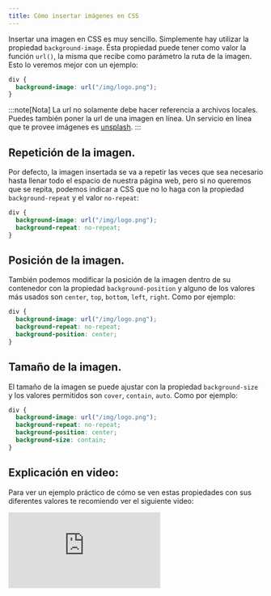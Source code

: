 ```yaml
---
title: Cómo insertar imágenes en CSS
---
```


Insertar una imagen en CSS es muy sencillo. Simplemente hay utilizar la propiedad `background-image`. Ésta propiedad puede tener como valor la función `url()`, la misma que recibe como parámetro la ruta de la imagen. Esto lo veremos mejor con un ejemplo:

```css
div {
  background-image: url("/img/logo.png");
}
```

:::note[Nota]
La url no solamente debe hacer referencia a archivos locales. Puedes también poner la url de una imagen en línea. Un servicio en línea que te provee imágenes es [unsplash](https://unsplash.com/es).
:::

## Repetición de la imagen.

Por defecto, la imagen insertada se va a repetir las veces que sea necesario hasta llenar todo el espacio de nuestra página web, pero si no queremos que se repita, podemos indicar a CSS que no lo haga con la propiedad `background-repeat` y el valor `no-repeat`:

```css
div {
  background-image: url("/img/logo.png");
  background-repeat: no-repeat;
}
```

## Posición de la imagen.

También podemos modificar la posición de la imagen dentro de su contenedor con la propiedad `background-position` y alguno de los valores más usados son `center`, `top`, `bottom`, `left`, `right`. Como por ejemplo:

```css
div {
  background-image: url("/img/logo.png");
  background-repeat: no-repeat;
  background-position: center;
}
```

## Tamaño de la imagen.

El tamaño de la imagen se puede ajustar con la propiedad `background-size` y los valores permitidos son `cover`, `contain`, `auto`. Como por ejemplo:

```css
div {
  background-image: url("/img/logo.png");
  background-repeat: no-repeat;
  background-position: center;
  background-size: contain;
}
```

## Explicación en video:

Para ver un ejemplo práctico de cómo se ven estas propiedades con sus diferentes valores te recomiendo ver el siguiente video:

<iframe className='youtube-video' src="https://www.youtube.com/embed/8Dja3UOAPz0?si=uuV4qzozIr_lIdlO" title="YouTube video player" frameBorder="0" allow="accelerometer; autoplay; clipboard-write; encrypted-media; gyroscope; picture-in-picture; web-share" referrerPolicy="strict-origin-when-cross-origin" allowFullScreen></iframe>
